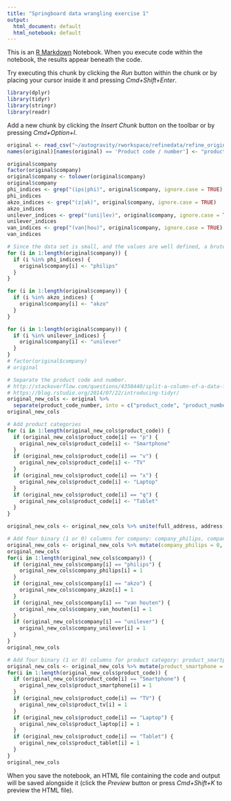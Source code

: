 ```yaml
---
title: "Springboard data wrangling exercise 1"
output:
  html_document: default
  html_notebook: default
---
```


This is an [R Markdown](http://rmarkdown.rstudio.com) Notebook. When you execute code within the notebook, the results appear beneath the code. 

Try executing this chunk by clicking the *Run* button within the chunk or by placing your cursor inside it and pressing *Cmd+Shift+Enter*. 

```r
library(dplyr)
library(tidyr)
library(stringr)
library(readr)
```

Add a new chunk by clicking the *Insert Chunk* button on the toolbar or by pressing *Cmd+Option+I*.
```r
original <- read_csv("~/autogravity/rworkspace/refinedata/refine_original.csv")
names(original)[names(original) == 'Product code / number'] <- "product_code_number"
```
```r
original$company
factor(original$company)
original$company <- tolower(original$company)
original$company
phi_indices <- grep("(ips|phi)", original$company, ignore.case = TRUE)
phi_indices
akzo_indices <- grep("(z|ak)", original$company, ignore.case = TRUE)
akzo_indices
unilever_indices <- grep("(uni|lev)", original$company, ignore.case = TRUE)
unilever_indices
van_indices <- grep("(van|hou)", original$company, ignore.case = TRUE)
van_indices

# Since the data set is small, and the values are well defined, a brute force approach.
for (i in 1:length(original$company)) {
  if (i %in% phi_indices) {
    original$company[i] <- "philips"
  }
}

for (i in 1:length(original$company)) {
  if (i %in% akzo_indices) {
    original$company[i] <- "akzo"
  }
}

for (i in 1:length(original$company)) {
  if (i %in% unilever_indices) {
    original$company[i] <- "unilever"
  }
}
# factor(original$company)
# original
```

```r
# Separate the product code and number.
# http://stackoverflow.com/questions/4350440/split-a-column-of-a-data-frame-to-multiple-columns
# https://blog.rstudio.org/2014/07/22/introducing-tidyr/
original_new_cols <- original %>%
  separate(product_code_number, into = c("product_code", "product_number"), sep = "-")
original_new_cols
```
```r
# Add product categories
for (i in 1:length(original_new_cols$product_code)) {
  if (original_new_cols$product_code[i] == "p") {
    original_new_cols$product_code[i] <- "Smartphone"
  }
  if (original_new_cols$product_code[i] == "v") {
    original_new_cols$product_code[i] <- "TV"
  }
  if (original_new_cols$product_code[i] == "x") {
    original_new_cols$product_code[i] <- "Laptop"
  }
  if (original_new_cols$product_code[i] == "q") {
    original_new_cols$product_code[i] <- "Tablet"
  }
}
```

```r
original_new_cols <- original_new_cols %>% unite(full_address, address, city, country, sep = ",")
```

```r
# Add four binary (1 or 0) columns for company: company_philips, company_akzo, company_van_houten and company_unilever.
original_new_cols <- original_new_cols %>% mutate(company_philips = 0, company_akzo = 0, company_van_houten = 0, company_unilever = 0)
original_new_cols
for(i in 1:length(original_new_cols$company)) {
  if (original_new_cols$company[i] == "philips") {
    original_new_cols$company_philips[i] = 1
  }
  if (original_new_cols$company[i] == "akzo") {
    original_new_cols$company_akzo[i] = 1
  }
  if (original_new_cols$company[i] == "van houten") {
    original_new_cols$company_van_houten[i] = 1
  }
  if (original_new_cols$company[i] == "unilever") {
    original_new_cols$company_unilever[i] = 1
  }
}
original_new_cols
```
```r
# Add four binary (1 or 0) columns for product category: product_smartphone, product_tv, product_laptop and product_tablet.
original_new_cols <- original_new_cols %>% mutate(product_smartphone = 0, product_tv = 0, product_laptop = 0, product_tablet = 0)
for(i in 1:length(original_new_cols$product_code)) {
  if (original_new_cols$product_code[i] == "Smartphone") {
    original_new_cols$product_smartphone[i] = 1
  }
  if (original_new_cols$product_code[i] == "TV") {
    original_new_cols$product_tv[i] = 1
  }
  if (original_new_cols$product_code[i] == "Laptop") {
    original_new_cols$product_laptop[i] = 1
  }
  if (original_new_cols$product_code[i] == "Tablet") {
    original_new_cols$product_tablet[i] = 1
  }
}
original_new_cols
```

When you save the notebook, an HTML file containing the code and output will be saved alongside it (click the *Preview* button or press *Cmd+Shift+K* to preview the HTML file).
